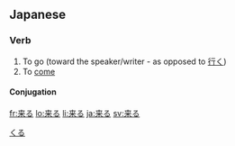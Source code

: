 ==Japanese==
{{ja-kanjitab|来}}

===Verb===
[[Category:1000 Japanese basic words|くる]]
{{ja-verb|kk|type=3|hira=くる|rom=kuru}}
#To go (toward the speaker/writer - as opposed to [[行く]])
#To [[come]]

==== Conjugation ====
{{ja-kuru|||}}

[[fr:来る]]
[[lo:来る]]
[[li:来る]]
[[ja:来る]]
[[sv:来る]]